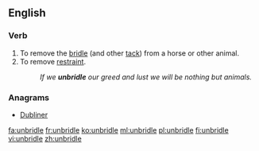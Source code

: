 ==English==

===Verb===
{{en-verb|unbridles|unbridling|unbridled|unbridled}}

# To remove the [[bridle]] (and other [[tack]]) from a horse or other animal.
# To remove [[restraint]].
#: ''If we '''unbridle''' our greed and lust we will be nothing but animals.''

===Anagrams===
* [[Dubliner#English|Dubliner]]

[[fa:unbridle]]
[[fr:unbridle]]
[[ko:unbridle]]
[[ml:unbridle]]
[[pl:unbridle]]
[[fi:unbridle]]
[[vi:unbridle]]
[[zh:unbridle]]
